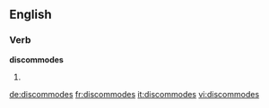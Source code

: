 ==English==

===Verb===
'''discommodes'''

# {{en-third-person singular of|discommode}}

[[de:discommodes]]
[[fr:discommodes]]
[[it:discommodes]]
[[vi:discommodes]]